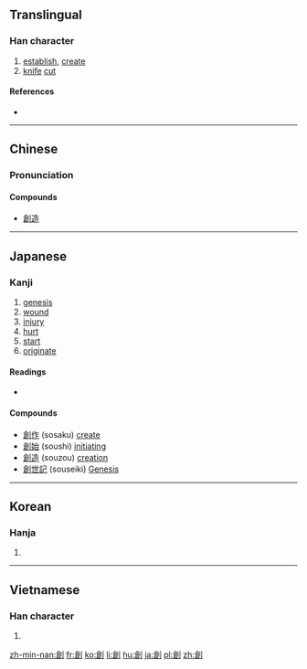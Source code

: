 {{also|创|剙}}
==Translingual==

===Han character===
{{Han char|rn=18|rad=刀|as=10|sn=12|four=8260<sub>0</sub>|canj=人口中弓 (ORLN)|ids=⿰[[倉]][[刂]]}}

# [[establish]], [[create]]
# [[knife]] [[cut]]

====References====
* {{Han ref|kx=0143.020|dkj=02127|dj=0323.110|hdz=10350.150|uh=5275|ud=21109|bh=B3D0|bd=46032}}

----

==Chinese==
{{zh-hanzi-box|[[创]]|創}}

===Pronunciation===
{{zh-pron
|m=chuàng
|c=cong3
|mc=y
|oc=y
|ma=
|cat=v,n
}}

====Compounds====
* [[創造]]

----

==Japanese==

===Kanji===
{{ja-kanji|grade=6|rs=刀10}}

# [[genesis]]
# [[wound]]
# [[injury]]
# [[hurt]]
# [[start]]
# [[originate]]

====Readings====
* {{ja-readings|on=[[そう]] (sō)|kun=[[きず]] (kizu), [[はじめる]] (hajimeru)}}

====Compounds====
* [[創作]] (sosaku) [[create]]
* [[創始]] (soushi) [[initiating]]
* [[創造]] (souzou) [[creation]]
* [[創世記]] (souseiki) [[Genesis]]

----

==Korean==

===Hanja===
{{ko-hanja|hangeul=[[창]]|rv=chang|mr=ch'ang}}

# {{defn|lang=ko|sort=刀10}}

----

==Vietnamese==

===Han character===
{{vi-hantu|[[sáng]], [[sang]]|rs=刀10}}

# {{defn|lang=vi|sort=刀10}}

[[zh-min-nan:創]]
[[fr:創]]
[[ko:創]]
[[li:創]]
[[hu:創]]
[[ja:創]]
[[pl:創]]
[[zh:創]]